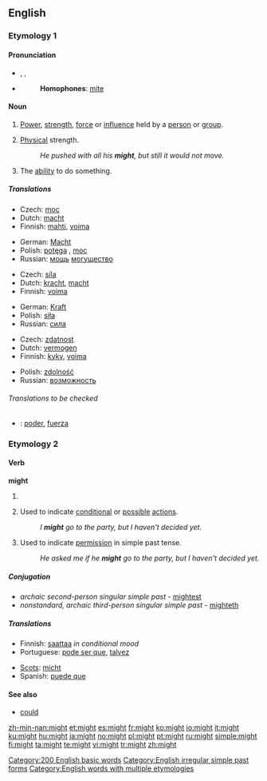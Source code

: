 {{wikipedia}}
==English==

{{rank|without|make|def|112|might|being|day|through}}

===Etymology 1===
{{etyl|ang}} {{term|miht}}

====Pronunciation====
* {{enPR|mīt}}, {{IPA|/maɪt/}}, {{SAMPA|/maIt/}}
* {{audio|en-us-might.ogg|Audio (US)}}
*: '''Homophones''': [[mite]]
*: {{rhymes|aɪt}}

====Noun====
{{en-noun|-}}

# {{uncountable}} [[power|Power]], [[strength]], [[force]] or [[influence]] held by a [[person]] or [[group]].
# {{uncountable}} [[physical|Physical]] strength.
#: ''He pushed with all his '''might''', but still it would not move.''
# {{uncountable}} The [[ability]] to do something.

=====Translations=====
{{trans-top|personal power}}
* Czech: [[moc]] {{f}}
* Dutch: [[macht]] {{f}}
* Finnish: [[mahti]], [[voima]]
{{trans-mid}}
* German: [[Macht]] {{f}}
* Polish: [[potęga]] {{f}}, [[moc]] {{f}}
* Russian: [[мощь]] [[могущество]]
{{trans-bottom}}

{{trans-top|physical strength}}
* Czech: [[síla]] {{f}}
* Dutch: [[kracht]], [[macht]] {{f}}
* Finnish: [[voima]]
{{trans-mid}}
* German: [[Kraft]] {{f}}
* Polish: [[siła]] {{f}}
* Russian: [[сила]]
{{trans-bottom}}

{{trans-top|ability}}
* Czech: [[zdatnost]] {{f}}
* Dutch: [[vermogen]]
* Finnish: [[kyky]], [[voima]]
{{trans-mid}}
* Polish: [[zdolność]] {{f}}
* Russian: [[возможность]]
{{trans-bottom}}

======Translations to be checked======
* {{ttbc|Spanish}}: [[poder]], [[fuerza]]

===Etymology 2===
{{etyl|ang}} {{term|meahte}}

====Verb====
'''might'''

# {{auxiliary}} {{simple past of|[[may]]}}
# {{auxiliary}} Used to indicate [[conditional]] or [[possible]] [[action]]s.
#: ''I '''might''' go to the party, but I haven't decided yet.''
# {{auxiliary}} Used to indicate [[permission]] in simple past tense.
#: ''He asked me if he '''might''' go to the party, but I haven't decided yet.''

=====Conjugation=====
* ''archaic second-person singular simple past'' - [[mightest]]
* ''nonstandard, archaic third-person singular simple past'' - [[mighteth]]

=====Translations=====
{{trans-top|indicator of conditional or possible actions}}
* Finnish: [[saattaa]] ''in conditional mood''
* Portuguese: [[pode ser que]], [[talvez]]
{{trans-mid}}
* [[Scots]]: [[micht]]
* Spanish: [[puede que]]
{{trans-bottom}}

====See also====
* [[could]]

[[Category:200 English basic words]]
[[Category:English irregular simple past forms]]
[[Category:English words with multiple etymologies]]

[[zh-min-nan:might]]
[[et:might]]
[[es:might]]
[[fr:might]]
[[ko:might]]
[[io:might]]
[[it:might]]
[[ku:might]]
[[hu:might]]
[[ja:might]]
[[no:might]]
[[pl:might]]
[[pt:might]]
[[ru:might]]
[[simple:might]]
[[fi:might]]
[[ta:might]]
[[te:might]]
[[vi:might]]
[[tr:might]]
[[zh:might]]
